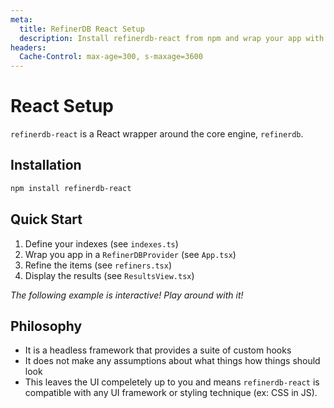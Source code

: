 ```yaml
---
meta:
  title: RefinerDB React Setup
  description: Install refinerdb-react from npm and wrap your app with a RefinerDBProvider.
headers:
  Cache-Control: max-age=300, s-maxage=3600
---
```


# React Setup

`refinerdb-react` is a React wrapper around the core engine, `refinerdb`.

<h2 id="install">Installation</h2>

```sh
npm install refinerdb-react
```

<h2 id="quick-start">Quick Start</h2>


1. Define your indexes (see `indexes.ts`)
2. Wrap you app in a `RefinerDBProvider` (see `App.tsx`)
3. Refine the items (see `refiners.tsx`)
4. Display the results (see `ResultsView.tsx`)

_The following example is interactive! Play around with it!_

<InteractiveDemo slug="quick-start-react" />

## Philosophy

- It is a headless framework that provides a suite of custom hooks
- It does not make any assumptions about what things how things should look
- This leaves the UI compeletely up to you and means `refinerdb-react` is compatible
  with any UI framework or styling technique (ex: CSS in JS).

